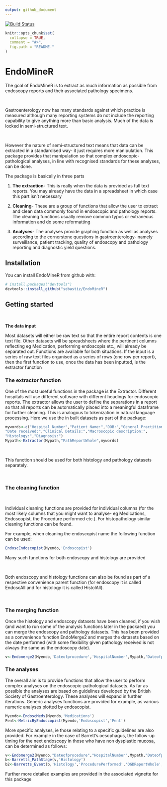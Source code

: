 ```yaml
---
output: github_document
---
```


[![Build Status](https://travis-ci.org/sebastiz/EndoMineR.svg?branch=master)](https://travis-ci.org/sebastiz/EndoMineR)

<!-- README.md is generated from README.Rmd. Please edit that file -->

```r
knitr::opts_chunk$set(
  collapse = TRUE,
  comment = "#>",
  fig.path = "README-"
)
```

# EndoMineR

The goal of EndoMineR is to extract as much information as possible from endoscopy reports and their associated pathology specimens.

<br>


Gastroenterology now has many standards against which practice is measured although many reporting systems do not include the reporting capability to give anything more than basic analysis. Much of the data is locked in semi-structured text.

<br>

However the nature of semi-structured text means that data can be extracted in a standardised way- it just requires more manipulation. This package provides that manipulation so that complex endoscopic-pathological analyses, in line with recognised standards for these analyses, can be done.

The package is basically in three parts

1. **The extraction**- This is really when the data is provided as full text reports. You may already have the data in a spreadsheet in which case this part isn't necessary

2. **Cleaning**- These are a group of functions that allow the user to extract and clean data commonly found in endoscopic and pathology reports. The cleaning functions usually remove common typos or extraneous information and do some reformatting

3. **Analyses**- The analyses provide graphing function as well as analyses according to the cornerstone questions in gastroenterology- namely surveillance, patient tracking, quality of endoscopy and pathology reporting and diagnostic yield questions.

## Installation

You can install EndoMineR from github with:

```r
# install.packages("devtools")
devtools::install_github("sebastiz/EndoMineR")
```


## Getting started

<br>


**The data input** 

Most datasets will either be raw text so that the entire report contents is one text file.
Other datasets will be spreadsheets where the pertinent columns reflecting eg Medication, performing endoscopis etc., will already be separated out. Functions are available for both situations. If the input is a series of raw text files organised as a series of rows (one row per report), then the first function to use, once the data has been inputted, is the extractor function

### The extractor function

One of the most useful functions in the package is the Extractor. Different hospitals will use different software with different headings for endoscopic reports. The extractor allows the user to define the separations in a report so that all reports can be automatically placed into a meaningful dataframe for further cleaning. This is analogous to tokenization in natural language processing. Here we use the in built datasets as part of the package:

```r
mywords<-c("Hospital Number","Patient Name:","DOB:","General Practitioner:",
"Date received:","Clinical Details:","Macroscopic description:",
"Histology:","Diagnosis:")
Mypath<-Extractor(Mypath,"PathReportWhole",mywords)
```

<br>

This function should be used for both histology and pathology datasets separately. 

<br>

### The cleaning function

<br>

Individual cleaning functions are provided for individual columns (for the most likely columns that you might want to analyse- eg Medications, Endoscopist, the Procedure performed etc.). For histopathology similar cleaning functions can be found. 

For example, when cleaning the endoscopist name the following function can be used:

```r
EndoscEndoscopist(Myendo,'Endoscopist')
```

Many such functions for both endoscopy and histology are provided

<br>

Both endoscopy and histology functions can also be found as part of a respective convenience parent function (for endoscopy it is called EndoscAll and for histology it is called HistolAll).

<br>

### The merging function

Once the histology and endoscopy datasets have been cleaned, if you wish (and want to run some of the analysis functions later in the packaed) you can merge the endoscopy and pathology datasets. This has been provided as a convenience function EndoMerge2 and merges the datasets based on the date performed (with some flexibility given pathology received is not always the same as the endoscopy date).

```r
v<-Endomerge2(Myendo,'Dateofprocedure','HospitalNumber',Mypath,'Dateofprocedure','HospitalNumber')
```


### The analyses

The overall aim is to provide functions that allow the user to perform complex analyses on the endoscopic-pathological datasets. As far as possible the analyses are based on guidelines developed by the British Society of Gastroenterology. These analyses will expand in further iterations. Generic analyses functions are provided for example, as various numeric analyses plotted by endoscopist.

```r
Myendo<-EndoscMeds(Myendo,'Medications')
Fent<-MetricByEndoscopist(Myendo,'Endoscopist','Fent')
```

More specific analyses, ie those relating to a specific guidelines are also provided. For example in the case of Barrett's oesophagus, the follow-up timing for the next endoscopy in those who have non dysplastic mucosa, can be determined as follows:

```r
v<-Endomerge2(Myendo,"Dateofprocedure","HospitalNumber",Mypath,"Dateofprocedure","HospitalNumber")
b<-Barretts_PathStage(v,'Histology')
b2<-Barretts_Event(b,'Histology','ProcedurePerformed','OGDReportWhole','Findings') b3<-Barretts_FUGroup(b2,'Findings')
```


Further more detailed examples are provided in the associated vignette for this package